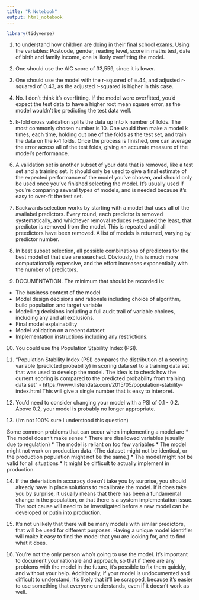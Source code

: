 ```yaml
---
title: "R Notebook"
output: html_notebook
---
```


```r
library(tidyverse)
```

1. to understand how children are doing in their final school exams. Using the variables: Postcode, gender, reading level, score in maths test, date of birth and family income, one is likely overfitting the model.


2. One should use the AIC score of 33,559, since it is lower. 

3. One should use the model with the r-squared of =.44, and adjusted r-squared of 0.43, as the adjusted r-squared is higher in this case. 

4. No. I don't think it's overfitting. If the model were overfitted, you'd expect the test data to have a higher root mean square error, as the model wouldn't be predicting the test data well. 

5. k-fold cross validation splits the data up into k number of folds. The most commonly chosen number is 10. One would then make a model k times, each time, holding out one of the folds as the test set, and train the data on the k-1 folds. Once the process is finished, one can average the error across all of the test folds, giving an accurate measure of the model's performance. 

6. A validation set is another subset of your data that is removed, like a test set and a training set. It should only be used to give a final estimate of the expected performance of the model you've chosen, and should only be used once you've finished selecting the model. It's usually used if you're comparing several types of models, and is needed because it's easy to over-fit the test set.

7. Backwards selection works by starting with a model that uses all of the availabel predictors. Every round, each predictor is removed systematically, and whichever removal reduces r-squared the least, that predictor is removed from the model. This is repeated until all preedictors have been removed. A list of models is returned, varying by predictor number. 

8. In best subset selection, all possible combinations of predictors for the best model of that size are searched. Obviously, this is much more computationally expensive, and the effort increases exponentially with the number of predictors. 

9. DOCUMENTATION. The minimum that should be recorded is:
  * The business context of the model
  * Model design decisions and rationale including choice of algorithm, build population and target variable
  * Modelling decisions including a full audit trail of variable choices, including any and all exclusions. 
  * Final model explainability
  * Model validation on a recent dataset
  * Implementation instructions including any restrictions. 


10. You could use the Population Stability Index (PSI). 

  
11. “Population Stability Index (PSI) compares the distribution of a scoring variable (predicted probability) in scoring data set to a training data set that was used to develop the model. The idea is to check how the current scoring is compared to the predicted probability from training data set" - https://www.listendata.com/2015/05/population-stability-index.html
  This will give a single number that is easy to interpret. 
  
12. You'd need to consider changing your model with a PSI of 0.1 - 0.2. Above 0.2, your model is probably no longer appropriate.

13. (I'm not 100% sure I understood this question)
  
  Some common problems that can occur when implementing a model are 
    * The model doesn't make sense
    * There are disallowed variables (usually due to regulation)
    * The model is reliant on too few variables
    * The model might not work on production data. (The dataset might not be identical, or the production population might not be the same.)
    * The model might not be valid for all situations
    * It might be difficult to actually implement in production. 


14. If the deteriation in accuracy doesn't take you by surprise, you should already have in place solutions to recalibrate the model. If it does take you by surprise, it usually means that there has been a fundamental change in the population, or that there is a system implementation issue. The root cause will need to be investigated before a new model can be developed or putin into production. 


15. It's not unlikely that there will be many models with similar predictors, that will be used for different purposes. Having a unique model identifier will make it easy to find the model that you are looking for, and to find what it does. 

16. You're not the only person who's going to use the model. It's important to document your rationale and approach, so that if there are any problems with the model in the future, it's possible to fix them quickly, and without your help. Additionally, if your model is undocumented and difficult to understand, it's likely that it'll be scrapped, because it's easier to use something that everyone understands, even if it doesn't work as well.

















